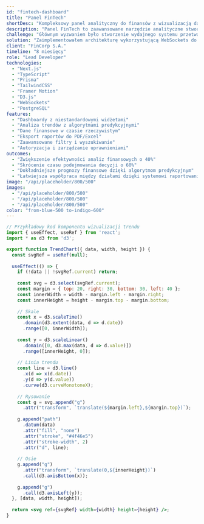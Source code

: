 ```yaml
---
id: "fintech-dashboard"
title: "Panel FinTech"
shortDesc: "Kompleksowy panel analityczny do finansów z wizualizacją danych w czasie rzeczywistym."
description: "Panel FinTech to zaawansowane narzędzie analityczne stworzone dla firmy z branży finansowej. Platforma zapewnia kompleksowy wgląd w dane finansowe w czasie rzeczywistym, niestandardowe raporty oraz funkcje analizy predykcyjnej. Dzięki intuicyjnemu interfejsowi użytkownicy mogą łatwo monitorować kluczowe wskaźniki, wykrywać trendy i podejmować decyzje oparte na danych."
challenge: "Głównym wyzwaniem było stworzenie wydajnego systemu przetwarzającego duże ilości danych w czasie rzeczywistym, zapewniając jednocześnie responsywny interfejs i zaawansowane możliwości wizualizacji danych."
solution: "Zaimplementowałem architekturę wykorzystującą WebSockets do przesyłania danych w czasie rzeczywistym, zoptymalizowane zapytania do bazy danych oraz zaawansowane algorytmy do analizy danych. Frontend zbudowałem w Next.js z TailwindCSS, wykorzystując D3.js do tworzenia interaktywnych wizualizacji."
client: "FinCorp S.A."
timeline: "8 miesięcy"
role: "Lead Developer"
technologies:
  - "Next.js"
  - "TypeScript"
  - "Prisma"
  - "TailwindCSS"
  - "Framer Motion"
  - "D3.js"
  - "WebSockets"
  - "PostgreSQL"
features:
  - "Dashboardy z niestandardowymi widżetami"
  - "Analiza trendów z algorytmami predykcyjnymi"
  - "Dane finansowe w czasie rzeczywistym"
  - "Eksport raportów do PDF/Excel"
  - "Zaawansowane filtry i wyszukiwanie"
  - "Autoryzacja i zarządzanie uprawnieniami"
outcomes:
  - "Zwiększenie efektywności analiz finansowych o 40%"
  - "Skrócenie czasu podejmowania decyzji o 60%"
  - "Dokładniejsze prognozy finansowe dzięki algorytmom predykcyjnym"
  - "Łatwiejsza współpraca między działami dzięki systemowi raportowania"
image: "/api/placeholder/800/500"
images:
  - "/api/placeholder/800/500"
  - "/api/placeholder/800/500"
  - "/api/placeholder/800/500"
color: "from-blue-500 to-indigo-600"
---
```


```jsx
// Przykładowy kod komponentu wizualizacji trendu
import { useEffect, useRef } from 'react';
import * as d3 from 'd3';

export function TrendChart({ data, width, height }) {
  const svgRef = useRef(null);
  
  useEffect(() => {
    if (!data || !svgRef.current) return;
    
    const svg = d3.select(svgRef.current);
    const margin = { top: 20, right: 30, bottom: 30, left: 40 };
    const innerWidth = width - margin.left - margin.right;
    const innerHeight = height - margin.top - margin.bottom;
    
    // Skale
    const x = d3.scaleTime()
      .domain(d3.extent(data, d => d.date))
      .range([0, innerWidth]);
    
    const y = d3.scaleLinear()
      .domain([0, d3.max(data, d => d.value)])
      .range([innerHeight, 0]);
    
    // Linia trendu
    const line = d3.line()
      .x(d => x(d.date))
      .y(d => y(d.value))
      .curve(d3.curveMonotoneX);
    
    // Rysowanie
    const g = svg.append("g")
      .attr("transform", `translate(${margin.left},${margin.top})`);
    
    g.append("path")
      .datum(data)
      .attr("fill", "none")
      .attr("stroke", "#4f46e5")
      .attr("stroke-width", 2)
      .attr("d", line);
    
    // Osie
    g.append("g")
      .attr("transform", `translate(0,${innerHeight})`)
      .call(d3.axisBottom(x));
    
    g.append("g")
      .call(d3.axisLeft(y));
  }, [data, width, height]);
  
  return <svg ref={svgRef} width={width} height={height} />;
}
``` 
